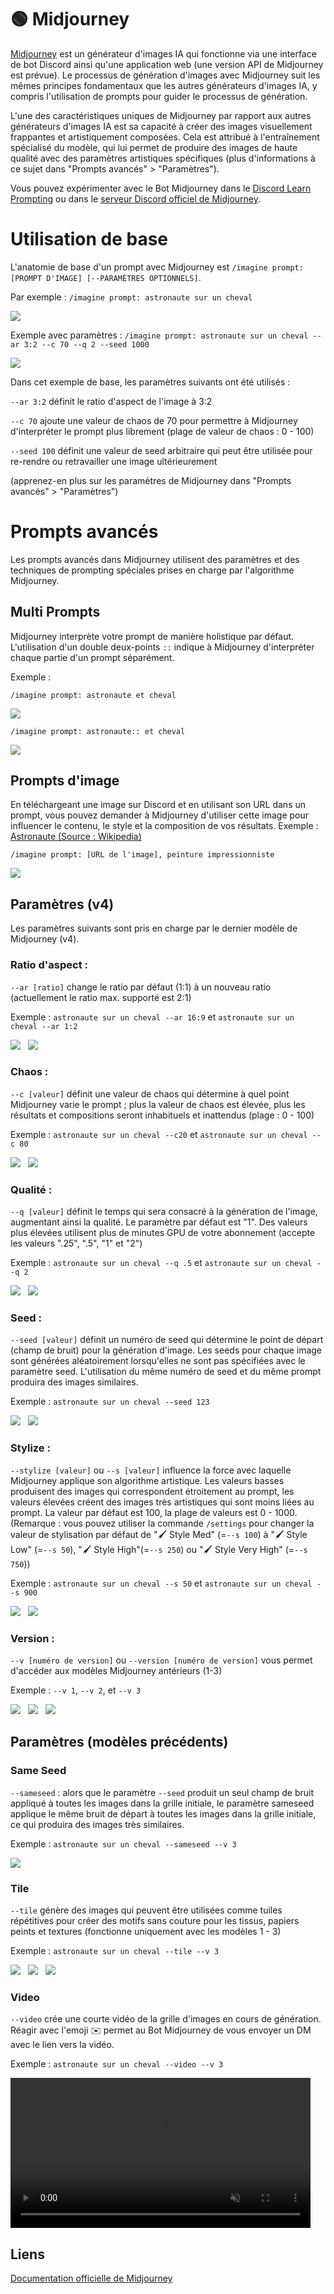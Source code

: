 
# 🟢 Midjourney

[Midjourney](https://www.midjourney.com) est un générateur d'images IA qui fonctionne via une interface de bot Discord ainsi qu'une application web (une version API de Midjourney est prévue). Le processus de génération d'images avec Midjourney suit les mêmes principes fondamentaux que les autres générateurs d'images IA, y compris l'utilisation de prompts pour guider le processus de génération.

L'une des caractéristiques uniques de Midjourney par rapport aux autres générateurs d'images IA est sa capacité à créer des images visuellement frappantes et artistiquement composées. Cela est attribué à l'entraînement spécialisé du modèle, qui lui permet de produire des images de haute qualité avec des paramètres artistiques spécifiques (plus d'informations à ce sujet dans "Prompts avancés" > "Paramètres").

Vous pouvez expérimenter avec le Bot Midjourney dans le [Discord Learn Prompting](https://learnprompting.org/discord) ou dans le [serveur Discord officiel de Midjourney](https://discord.gg/midjourney).

# Utilisation de base

L'anatomie de base d'un prompt avec Midjourney est `/imagine prompt: [PROMPT D'IMAGE] [--PARAMÈTRES OPTIONNELS]`.

Par exemple : `/imagine prompt: astronaute sur un cheval`

<div style={{ textAlign: "center" }}>
  <Image
    src="/docs/assets/images_chapter/midjourney_astronaut.webp"
    className="img-docs"
    width={1024}
    height={1024}
    style={{ width: "350px", margin: "auto" }}
  />
</div>

Exemple avec paramètres : `/imagine prompt: astronaute sur un cheval --ar 3:2 --c 70 --q 2 --seed 1000`

<div style={{ textAlign: "center" }}>
  <Image
    src="/docs/assets/images_chapter/midjourney_astronaut_params.webp"
    className="img-docs"
    width={1536}
    height={1024}
    style={{ width: "350px", margin: "auto" }}
  />
</div>

Dans cet exemple de base, les paramètres suivants ont été utilisés :

`--ar 3:2` définit le ratio d'aspect de l'image à 3:2

`--c 70` ajoute une valeur de chaos de 70 pour permettre à Midjourney d'interpréter le prompt plus librement (plage de valeur de chaos : 0 - 100)

`--seed 100` définit une valeur de seed arbitraire qui peut être utilisée pour re-rendre ou retravailler une image ultérieurement

(apprenez-en plus sur les paramètres de Midjourney dans "Prompts avancés" > "Paramètres")

# Prompts avancés

Les prompts avancés dans Midjourney utilisent des paramètres et des techniques de prompting spéciales prises en charge par l'algorithme Midjourney.

## Multi Prompts

Midjourney interprète votre prompt de manière holistique par défaut. L'utilisation d'un double deux-points `::` indique à Midjourney d'interpréter chaque partie d'un prompt séparément.

Exemple :

```text
/imagine prompt: astronaute et cheval
```

<div style={{ textAlign: "center" }}>
  <Image
    src="/docs/assets/images_chapter/midjourney_astronaut_multi1.webp"
    className="img-docs"
    width={1024}
    height={1024}
    style={{ width: "350px", margin: "auto" }}
  />
</div>

```text
/imagine prompt: astronaute:: et cheval
```

<div style={{ textAlign: "center" }}>
  <Image
    src="/docs/assets/images_chapter/midjourney_astronaut_multi2.webp"
    className="img-docs"
    width={1024}
    height={1024}
    style={{ width: "350px", margin: "auto" }}
  />
</div>

## Prompts d'image

En téléchargeant une image sur Discord et en utilisant son URL dans un prompt, vous pouvez demander à Midjourney d'utiliser cette image pour influencer le contenu, le style et la composition de vos résultats.
Exemple :
[Astronaute (Source : Wikipedia)](<https://en.wikipedia.org/wiki/Astronaut#/media/File:STS41B-35-1613_-_Bruce_McCandless_II_during_EVA_(Retouched).webp>)

```text
/imagine prompt: [URL de l'image], peinture impressionniste
```

<div style={{ textAlign: "center" }}>
  <Image
    src="/docs/assets/images_chapter/midjourney_astronaut_ip2.webp"
    className="img-docs"
    width={1024}
    height={1024}
    style={{ width: "350px", margin: "auto" }}
  />
</div>

## Paramètres (v4)

Les paramètres suivants sont pris en charge par le dernier modèle de Midjourney (v4).

### Ratio d'aspect :

`--ar [ratio]` change le ratio par défaut (1:1) à un nouveau ratio (actuellement le ratio max. supporté est 2:1)

Exemple : `astronaute sur un cheval --ar 16:9` et `astronaute sur un cheval --ar 1:2`

<div style={{ textAlign: "center" }}>
  <Image
    src="/docs/assets/images_chapter/midjourney_astronaut_params_a169.webp"
    className="img-docs"
    width={1792}
    height={1024}
    style={{ width: "350px", margin: "auto" }}
  />
  &nbsp;
  <Image
    src="/docs/assets/images_chapter/midjourney_astronaut_params_a12.webp"
    className="img-docs"
    width={1024}
    height={2048}
    style={{ width: "175px", margin: "auto" }}
  />
</div>

### Chaos :

`--c [valeur]` définit une valeur de chaos qui détermine à quel point Midjourney varie le prompt ; plus la valeur de chaos est élevée, plus les résultats et compositions seront inhabituels et inattendus (plage : 0 - 100)

Exemple : `astronaute sur un cheval --c20` et `astronaute sur un cheval --c 80`

<div style={{ textAlign: "center" }}>
  <Image
    src="/docs/assets/images_chapter/midjourney_astronaut_params_c20.webp"
    className="img-docs"
    width={1024}
    height={1024}
    style={{ width: "350px", margin: "auto" }}
  />
  &nbsp;
  <Image
    src="/docs/assets/images_chapter/midjourney_astronaut_params_c80.webp"
    className="img-docs"
    width={1024}
    height={1024}
    style={{ width: "350px", margin: "auto" }}
  />
</div>

### Qualité :

`--q [valeur]` définit le temps qui sera consacré à la génération de l'image, augmentant ainsi la qualité. Le paramètre par défaut est "1". Des valeurs plus élevées utilisent plus de minutes GPU de votre abonnement (accepte les valeurs ".25", ".5", "1" et "2")

Exemple : `astronaute sur un cheval --q .5` et `astronaute sur un cheval --q 2`

<div style={{ textAlign: "center" }}>
  <Image
    src="/docs/assets/images_chapter/midjourney_astronaut_params_q05.webp"
    className="img-docs"
    width={1024}
    height={1024}
    style={{ width: "350px", margin: "auto" }}
  />
  &nbsp;
  <Image
    src="/docs/assets/images_chapter/midjourney_astronaut_params_q2.webp"
    className="img-docs"
    width={1024}
    height={1024}
    style={{ width: "350px", margin: "auto" }}
  />
</div>

### Seed :

`--seed [valeur]` définit un numéro de seed qui détermine le point de départ (champ de bruit) pour la génération d'image. Les seeds pour chaque image sont générées aléatoirement lorsqu'elles ne sont pas spécifiées avec le paramètre seed. L'utilisation du même numéro de seed et du même prompt produira des images similaires.

Exemple : `astronaute sur un cheval --seed 123`

<div style={{ textAlign: "center" }}>
  <Image
    src="/docs/assets/images_chapter/midjourney_astronaut_params_seed123.webp"
    className="img-docs"
    width={1024}
    height={1024}
    style={{ width: "350px", margin: "auto" }}
  />
  &nbsp;
  <Image
    src="/docs/assets/images_chapter/midjourney_astronaut_params_seed123.webp"
    className="img-docs"
    width={1024}
    height={1024}
    style={{ width: "350px", margin: "auto" }}
  />
</div>

### Stylize :

`--stylize [valeur]` ou `--s [valeur]` influence la force avec laquelle Midjourney applique son algorithme artistique. Les valeurs basses produisent des images qui correspondent étroitement au prompt, les valeurs élevées créent des images très artistiques qui sont moins liées au prompt. La valeur par défaut est 100, la plage de valeurs est 0 - 1000.
(Remarque : vous pouvez utiliser la commande `/settings` pour changer la valeur de stylisation par défaut de "🖌️ Style Med" (=`--s 100`) à "🖌️ Style Low" (=`--s 50`), "🖌️ Style High"(=`--s 250`) ou "🖌️ Style Very High" (=`--s 750`))

Exemple : `astronaute sur un cheval --s 50` et `astronaute sur un cheval --s 900`

<div style={{ textAlign: "center" }}>
  <Image
    src="/docs/assets/images_chapter/midjourney_astronaut_params_s50.webp"
    className="img-docs"
    width={1024}
    height={1024}
    style={{ width: "350px", margin: "auto" }}
  />
  &nbsp;
  <Image
    src="/docs/assets/images_chapter/midjourney_astronaut_params_s900.webp"
    className="img-docs"
    width={1024}
    height={1024}
    style={{ width: "350px", margin: "auto" }}
  />
</div>

### Version :

`--v [numéro de version]` ou `--version [numéro de version]` vous permet d'accéder aux modèles Midjourney antérieurs (1-3)

Exemple : `--v 1`, `--v 2`, et `--v 3`

<div style={{ textAlign: "center" }}>
  <Image
    src="/docs/assets/images_chapter/midjourney_astronaut_params_v1.webp"
    className="img-docs"
    width={512}
    height={512}
    style={{ width: "220px", margin: "auto" }}
  />
  &nbsp;
  <Image
    src="/docs/assets/images_chapter/midjourney_astronaut_params_v2.webp"
    className="img-docs"
    width={512}
    height={512}
    style={{ width: "220px", margin: "auto" }}
  />
  &nbsp;
  <Image
    src="/docs/assets/images_chapter/midjourney_astronaut_params_v3.webp"
    className="img-docs"
    width={512}
    height={512}
    style={{ width: "220px", margin: "auto" }}
  />
</div>

## Paramètres (modèles précédents)

### Same Seed

`--sameseed` : alors que le paramètre `--seed` produit un seul champ de bruit appliqué à toutes les images dans la grille initiale, le paramètre sameseed applique le même bruit de départ à toutes les images dans la grille initiale, ce qui produira des images très similaires.

Exemple : `astronaute sur un cheval --sameseed --v 3`

<div style={{ textAlign: "center" }}>
  <Image
    src="/docs/assets/images_chapter/midjourney_astronaut_params_sameseed.webp"
    className="img-docs"
    width={512}
    height={512}
    style={{ width: "350px", margin: "auto" }}
  />
</div>

### Tile

`--tile` génère des images qui peuvent être utilisées comme tuiles répétitives pour créer des motifs sans couture pour les tissus, papiers peints et textures (fonctionne uniquement avec les modèles 1 - 3)

Exemple : `astronaute sur un cheval --tile --v 3`

<div style={{ textAlign: "center" }}>
  <Image
    src="/docs/assets/images_chapter/midjourney_astronaut_params_tilegrid.webp"
    className="img-docs"
    width={512}
    height={512}
    style={{ width: "220px", margin: "auto" }}
  />
  &nbsp;
  <Image
    src="/docs/assets/images_chapter/midjourney_astronaut_params_tile.webp"
    className="img-docs"
    width={1024}
    height={1024}
    style={{ width: "220px", margin: "auto" }}
  />
  &nbsp;
  <Image
    src="/docs/assets/images_chapter/midjourney_astronaut_params_tilecomplete.webp"
    className="img-docs"
    width={2048}
    height={2048}
    style={{ width: "220px", margin: "auto" }}
  />
</div>

### Video

`--video` crée une courte vidéo de la grille d'images en cours de génération. Réagir avec l'emoji ✉️ permet au Bot Midjourney de vous envoyer un DM avec le lien vers la vidéo.

Exemple : `astronaute sur un cheval --video --v 3`

<div style={{ textAlign: "center" }}>
  <video className="img-docs" height="240" autoPlay muted controls>
    <source className="img-docs" src="/midjourney.mp4" type="video/mp4" />
  </video>
</div>

## Liens

[Documentation officielle de Midjourney](https://docs.midjourney.com/)
